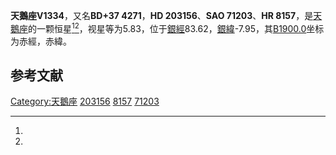 {{Starbox begin
| name = 天鵝座V1334
}}
{{Starbox observe
| epoch = [[J2000.0|J2000.0]]
| constell = [[天鵝座|天鵝座]]<ref name=SIMBAD>{{cite web
 | url=http://simbad.u-strasbg.fr/simbad/sim-id?Ident=HR+8157
 | title=Pulsating variable Star
 | publisher=Centre de Données astronomiques de Strasbourg
 | work=SIMBAD
 | accessdate=2012-07-13
 | archive-date=2016-03-17
 | archive-url=https://web.archive.org/web/20160317181816/http://simbad.u-strasbg.fr/simbad/sim-id?Ident=HR+8157
 | dead-url=no
 }}</ref><ref name=DATA>{{cite web
 | url=http://vizier.u-strasbg.fr/viz-bin/VizieR-5?-out.add=.&-source=5050&-corr=PK=HR&-out.max=9999&HR=8157
 | title=VizieR Detailed Page
 | accessdate=2012-07-13
 | archive-date=2016-03-05
 | archive-url=https://web.archive.org/web/20160305051943/http://vizier.u-strasbg.fr/viz-bin/VizieR-5?-out.add=.&-source=5050&-corr=PK=HR&-out.max=9999&HR=8157
 | dead-url=no
 }}</ref>
| 星官 = 
| ra = {{RA|21|19|22.2}}<ref name=SIMBAD /><ref name=DATA />
| dec = {{DEC|+38|14|15}}<ref name=SIMBAD /><ref name=DATA />
| appmag_v = 5.83<ref name=SIMBAD /><ref name=DATA />
}}
{{Starbox character
| class = F1II<ref name=SIMBAD /><ref name=DATA />
| b-v = 0.5<ref name=SIMBAD /><ref name=DATA />
| u-b = 0.16<ref name=SIMBAD /><ref name=DATA />
| r-i = <ref name=SIMBAD /><ref name=DATA />
| variable = 
}}
{{Starbox astrometry
| radial_v = 0.16
| prop_mo_ra = 8
| parallax = 
| p_error = 
}}
{{Starbox catalog
| names =BD+37 4271，[[SAO星表|SAO]] 71203，[[HD星表|HD]] 203156，[[HR星表|HR]] 8157}}
{{Starbox reference |Simbad=HR+8157}}
{{Starbox end}}

'''天鵝座V1334'''，又名'''BD+37 4271'''，'''HD 203156'''、'''SAO 71203'''、'''HR 8157'''，是[[天鵝座|天鵝座]]的一颗恒星<ref name=SIMBAD /><ref name=DATA />，视星等为5.83，位于[[銀道座標系|銀經]]83.62，[[銀道座標系|銀緯]]-7.95，其[[B1900.0|B1900.0]]坐标为赤經{{RA|21|15|22.8}}，赤緯{{DEC|+37|-7.95|55}}。

== 参考文献 ==
{{reflist}}

{{star-stub}}

{{天鵝座恒星}}
[[Category:天鵝座|Category:天鵝座]]
[[Category:HD和HDE天體|203156]]
[[Category:HR天體|8157]]
[[Category:SAO天體|71203]]
